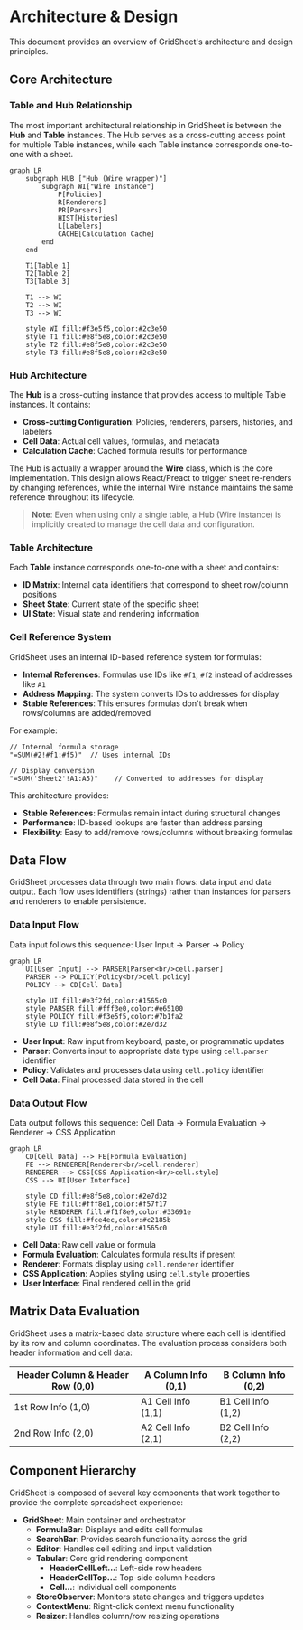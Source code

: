 # Architecture & Design

This document provides an overview of GridSheet's architecture and design principles.

## Core Architecture

### Table and Hub Relationship

The most important architectural relationship in GridSheet is between the **Hub** and **Table** instances. The Hub serves as a cross-cutting access point for multiple Table instances, while each Table instance corresponds one-to-one with a sheet.

```mermaid
graph LR
    subgraph HUB ["Hub (Wire wrapper)"]
        subgraph WI["Wire Instance"]
            P[Policies]
            R[Renderers]
            PR[Parsers]
            HIST[Histories]
            L[Labelers]
            CACHE[Calculation Cache]
        end
    end
    
    T1[Table 1]
    T2[Table 2]
    T3[Table 3]
    
    T1 --> WI
    T2 --> WI
    T3 --> WI
    
    style WI fill:#f3e5f5,color:#2c3e50
    style T1 fill:#e8f5e8,color:#2c3e50
    style T2 fill:#e8f5e8,color:#2c3e50
    style T3 fill:#e8f5e8,color:#2c3e50
```

### Hub Architecture

The **Hub** is a cross-cutting instance that provides access to multiple Table instances. It contains:

- **Cross-cutting Configuration**: Policies, renderers, parsers, histories, and labelers
- **Cell Data**: Actual cell values, formulas, and metadata
- **Calculation Cache**: Cached formula results for performance

The Hub is actually a wrapper around the **Wire** class, which is the core implementation. This design allows React/Preact to trigger sheet re-renders by changing references, while the internal Wire instance maintains the same reference throughout its lifecycle.

> **Note**: Even when using only a single table, a Hub (Wire instance) is implicitly created to manage the cell data and configuration.

### Table Architecture

Each **Table** instance corresponds one-to-one with a sheet and contains:

- **ID Matrix**: Internal data identifiers that correspond to sheet row/column positions
- **Sheet State**: Current state of the specific sheet
- **UI State**: Visual state and rendering information

### Cell Reference System

GridSheet uses an internal ID-based reference system for formulas:

- **Internal References**: Formulas use IDs like `#f1`, `#f2` instead of addresses like `A1`
- **Address Mapping**: The system converts IDs to addresses for display
- **Stable References**: This ensures formulas don't break when rows/columns are added/removed

For example:
```tsx
// Internal formula storage
"=SUM(#2!#f1:#f5)"  // Uses internal IDs

// Display conversion
"=SUM('Sheet2'!A1:A5)"    // Converted to addresses for display
```

This architecture provides:
- **Stable References**: Formulas remain intact during structural changes
- **Performance**: ID-based lookups are faster than address parsing
- **Flexibility**: Easy to add/remove rows/columns without breaking formulas

## Data Flow

GridSheet processes data through two main flows: data input and data output. Each flow uses identifiers (strings) rather than instances for parsers and renderers to enable persistence.

### Data Input Flow

Data input follows this sequence: User Input → Parser → Policy

```mermaid
graph LR
    UI[User Input] --> PARSER[Parser<br/>cell.parser]
    PARSER --> POLICY[Policy<br/>cell.policy]
    POLICY --> CD[Cell Data]
    
    style UI fill:#e3f2fd,color:#1565c0
    style PARSER fill:#fff3e0,color:#e65100
    style POLICY fill:#f3e5f5,color:#7b1fa2
    style CD fill:#e8f5e8,color:#2e7d32
```

- **User Input**: Raw input from keyboard, paste, or programmatic updates
- **Parser**: Converts input to appropriate data type using `cell.parser` identifier
- **Policy**: Validates and processes data using `cell.policy` identifier
- **Cell Data**: Final processed data stored in the cell

### Data Output Flow

Data output follows this sequence: Cell Data → Formula Evaluation → Renderer → CSS Application

```mermaid
graph LR
    CD[Cell Data] --> FE[Formula Evaluation]
    FE --> RENDERER[Renderer<br/>cell.renderer]
    RENDERER --> CSS[CSS Application<br/>cell.style]
    CSS --> UI[User Interface]
    
    style CD fill:#e8f5e8,color:#2e7d32
    style FE fill:#fff8e1,color:#f57f17
    style RENDERER fill:#f1f8e9,color:#33691e
    style CSS fill:#fce4ec,color:#c2185b
    style UI fill:#e3f2fd,color:#1565c0
```

- **Cell Data**: Raw cell value or formula
- **Formula Evaluation**: Calculates formula results if present
- **Renderer**: Formats display using `cell.renderer` identifier
- **CSS Application**: Applies styling using `cell.style` properties
- **User Interface**: Final rendered cell in the grid

## Matrix Data Evaluation

GridSheet uses a matrix-based data structure where each cell is identified by its row and column coordinates. The evaluation process considers both header information and cell data:

| Header Column & Header Row (0,0) | A Column Info (0,1) | B Column Info (0,2) |
|----------------------------------|---------------------|---------------------|
| 1st Row Info (1,0) | A1 Cell Info (1,1) | B1 Cell Info (1,2) |
| 2nd Row Info (2,0) | A2 Cell Info (2,1) | B2 Cell Info (2,2) |


## Component Hierarchy

GridSheet is composed of several key components that work together to provide the complete spreadsheet experience:

- **GridSheet**: Main container and orchestrator
  - **FormulaBar**: Displays and edits cell formulas
  - **SearchBar**: Provides search functionality across the grid
  - **Editor**: Handles cell editing and input validation
  - **Tabular**: Core grid rendering component
    - **HeaderCellLeft...**: Left-side row headers
    - **HeaderCellTop...**: Top-side column headers
    - **Cell...**: Individual cell components
  - **StoreObserver**: Monitors state changes and triggers updates
  - **ContextMenu**: Right-click context menu functionality
  - **Resizer**: Handles column/row resizing operations
